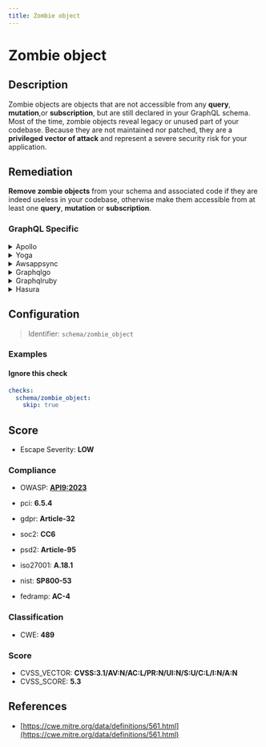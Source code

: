 ```yaml
---
title: Zombie object
---
```


# Zombie object

## Description

Zombie objects are objects that are not accessible from any __query__, __mutation__,or __subscription__, but are still declared in your GraphQL schema.
Most of the time, zombie objects reveal legacy or unused part of your codebase.
Because they are not maintained nor patched, they are a **privileged vector of attack** and represent a severe security risk for your application.


## Remediation

**Remove zombie objects** from your schema and associated code if they are indeed useless in your codebase, otherwise make them accessible from at least one __query__, __mutation__ or __subscription__.



### GraphQL Specific

<details>
    <summary>Apollo</summary>

To address the 'Zombie object' issue within the Apollo framework engine, ensure that all references to objects are properly managed. Implement strong ownership and reference counting practices. Utilize the provided memory management tools and debugging facilities to track down and eliminate any retain cycles or orphaned objects that could lead to 'Zombie object' instances. Regularly review and test your code to prevent memory leaks and unintended object retention.

</details>

<details>
    <summary>Yoga</summary>

To address the 'Zombie object' issue within the Yoga framework engine, ensure that all objects are properly deallocated and references are cleared when they are no longer needed. Implement proper memory management practices, such as utilizing ARC (Automatic Reference Counting) effectively, and make sure to nullify any strong references to objects that should be released. Additionally, consider using weak references for delegates and other objects that may lead to retain cycles. Regularly profile your application with memory debugging tools to detect and fix any potential zombie objects.

</details>

<details>
    <summary>Awsappsync</summary>

To prevent 'Zombie object' issues within the AWS AppSync framework, ensure that all data sources and resolvers are properly managed and disposed of after use. Implement clean-up logic in your resolvers to delete or dereference objects that are no longer needed to avoid memory leaks. Regularly monitor and audit your GraphQL API with AWS CloudWatch to detect and address any anomalies that may indicate lingering objects. Additionally, consider using AWS Lambda functions with automatic scaling to manage resource utilization effectively.

</details>

<details>
    <summary>Graphqlgo</summary>

To mitigate the risk of zombie objects in a GraphQL Go framework engine, ensure proper cleanup of resources and implement a garbage collection strategy. Utilize context cancellation to stop in-flight requests and release associated objects. Regularly review and update your code to manage object lifecycles effectively, preventing memory leaks and potential performance issues.

</details>

<details>
    <summary>Graphqlruby</summary>

In the GraphQL Ruby framework, to prevent the creation of zombie objects, ensure that you properly dispose of objects that are no longer needed. Implement a cleanup strategy within your resolvers and mutations to release resources and avoid memory leaks. Additionally, consider using the `lazy_resolve` method to defer the execution of expensive operations until they are actually needed, which can help in managing resource allocation more efficiently.

</details>

<details>
    <summary>Hasura</summary>

To prevent the occurrence of zombie objects in the Hasura framework engine, ensure that all subscriptions and live queries are properly terminated when no longer needed. Implement cleanup logic to release resources and unsubscribe from events when components are unmounted or when user sessions end. Regularly monitor the active subscriptions and enforce limits if necessary to avoid resource leaks that can lead to zombie objects.

</details>

## Configuration

> Identifier: `schema/zombie_object`



### Examples



#### Ignore this check

```yaml
checks:
  schema/zombie_object:
    skip: true
```




## Score

- Escape Severity: **<span className="low-severity">LOW</span>**

### Compliance

- OWASP: **[API9:2023](https://github.com/OWASP/API-Security/blob/master/editions/2023/en/0xa9-improper-inventory-management.md)**

- pci: **6.5.4**
- gdpr: **Article-32**
- soc2: **CC6**
- psd2: **Article-95**
- iso27001: **A.18.1**
- nist: **SP800-53**
- fedramp: **AC-4**

### Classification

- CWE: **489**




### Score

- CVSS_VECTOR: **CVSS:3.1/AV:N/AC:L/PR:N/UI:N/S:U/C:L/I:N/A:N**
- CVSS_SCORE: **5.3**

## References

- [https://cwe.mitre.org/data/definitions/561.html](https://cwe.mitre.org/data/definitions/561.html)
  